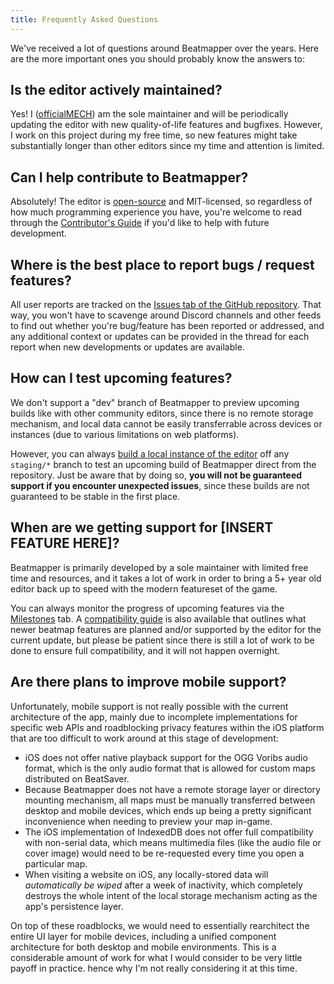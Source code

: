 ```yaml
---
title: Frequently Asked Questions
---
```


We've received a lot of questions around Beatmapper over the years. Here are the more important ones you should probably know the answers to:

## Is the editor actively maintained?

Yes! I ([officialMECH](https://github.com/officialmech)) am the sole maintainer and will be periodically updating the editor with new quality-of-life features and bugfixes. 
However, I work on this project during my free time, so new features might take substantially longer than other editors since my time and attention is limited.

## Can I help contribute to Beatmapper?

Absolutely! The editor is [open-source](https://github.com/bsmg/beatmapper) and MIT-licensed, so regardless of how much programming experience you have, 
you're welcome to read through the [Contributor's Guide](https://github.com/bsmg/beatmapper/blob/master/CONTRIBUTING.md) if you'd like to help with future development.

## Where is the best place to report bugs / request features?

All user reports are tracked on the [Issues tab of the GitHub repository](https://github.com/bsmg/beatmapper/issues).
That way, you won't have to scavenge around Discord channels and other feeds to find out whether you're bug/feature has been reported or addressed, 
and any additional context or updates can be provided in the thread for each report when new developments or updates are available.

## How can I test upcoming features?

We don't support a "dev" branch of Beatmapper to preview upcoming builds like with other community editors, 
since there is no remote storage mechanism, and local data cannot be easily transferrable across devices or instances (due to various limitations on web platforms).

However, you can always [build a local instance of the editor](/docs/running-locally) off any `staging/*` branch to test an upcoming build of Beatmapper direct from the repository.
Just be aware that by doing so, **you will not be guaranteed support if you encounter unexpected issues**, since these builds are not guaranteed to be stable in the first place.

## When are we getting support for [INSERT FEATURE HERE]?

Beatmapper is primarily developed by a sole maintainer with limited free time and resources, 
and it takes a lot of work in order to bring a 5+ year old editor back up to speed with the modern featureset of the game. 

You can always monitor the progress of upcoming features via the [Milestones](https://github.com/bsmg/beatmapper/milestones) tab. 
A [compatibility guide](/docs/migration#compatibility) is also available that outlines what newer beatmap features are planned and/or supported by the editor for the current update, 
but please be patient since there is still a lot of work to be done to ensure full compatibility, and it will not happen overnight.

## Are there plans to improve mobile support?

Unfortunately, mobile support is not really possible with the current architecture of the app, 
mainly due to incomplete implementations for specific web APIs and roadblocking privacy features within the iOS platform that are too difficult to work around at this stage of development:

- iOS does not offer native playback support for the OGG Voribs audio format, which is the only audio format that is allowed for custom maps distributed on BeatSaver. 
- Because Beatmapper does not have a remote storage layer or directory mounting mechanism, all maps must be manually transferred between desktop and mobile devices, 
  which ends up being a pretty significant inconvenience when needing to preview your map in-game.
- The iOS implementation of IndexedDB does not offer full compatibility with non-serial data, 
  which means multimedia files (like the audio file or cover image) would need to be re-requested every time you open a particular map.
- When visiting a website on iOS, any locally-stored data will *automatically be wiped* after a week of inactivity, 
  which completely destroys the whole intent of the local storage mechanism acting as the app's persistence layer.

On top of these roadblocks, we would need to essentially rearchitect the entire UI layer for mobile devices, 
including a unified component architecture for both desktop and mobile environments.
This is a considerable amount of work for what I would consider to be very little payoff in practice. hence why I'm not really considering it at this time.